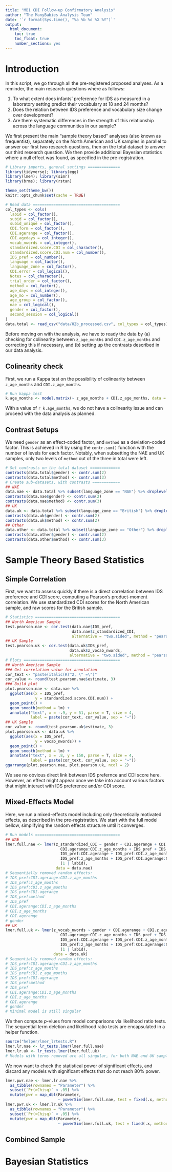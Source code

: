 ```yaml
---
title: "MB1 CDI Follow-up Confirmatory Analysis"
author: "The ManyBabies Analysis Team"
date: '`r format(Sys.time(), "%a %b %d %X %Y")`'
output: 
  html_document:
    toc: true
    toc_float: true
    number_sections: yes
---
```


# Introduction

In this script, we go through all the pre-registered proposed analyses. As a reminder, the main research questions where as follows:

1. To what extent does infants' preference for IDS as measured in a laboratory setting predict their vocabulary at 18 and 24 months?
2. Does the relation between IDS preference and vocabulary size change over development?
3. Are there systematic differences in the strength of this relationship across the language communities in our sample?

We first present the main "sample theory based" analyses (also known as frequentist), separately on the North American and UK samples in parallel to answer our first two research questions, then on the total dataset to answer our third research question. We then provide additional Bayesian statistics where a null effect was found, as specified in the pre-registration.

```r
# Library imports, general settings ==============
library(tidyverse); library(egg)
library(lme4); library(simr)
library(brms); library(rstan)

theme_set(theme_bw())
knitr::opts_chunk$set(cache = TRUE)

# Read data ======================================
col_types <- cols(
  labid = col_factor(),
  subid = col_factor(),
  subid_unique = col_factor(),
  CDI.form = col_factor(),
  CDI.agerange = col_factor(),
  CDI.agedays = col_integer(),
  vocab_nwords = col_integer(),
  standardized.score.CDI = col_character(),
  standardized.score.CDI.num = col_number(),
  IDS_pref = col_number(),
  language = col_factor(),
  language_zone = col_factor(),
  CDI.error = col_logical(),
  Notes = col_character(),
  trial_order = col_factor(),
  method = col_factor(),
  age_days = col_integer(),
  age_mo = col_number(),
  age_group = col_factor(),
  nae = col_logical(),
  gender = col_factor(),
  second_session = col_logical()
)
data.total <- read_csv("data/02b_processed.csv", col_types = col_types)
```

Before moving on with the analysis, we have to ready the data by (a) checking for colinearity between `z_age_months` and `CDI.z_age_months` and correcting this if necessary, and (b) setting up the contrasts described in our data analysis.

## Colinearity check

First, we run a Kappa test on the possibility of colinearity between `z_age_months` and `CDI.z_age_months`.

```r
# Run kappa test
k.age_months <- model.matrix(~ z_age_months + CDI.z_age_months, data = data.total) %>% kappa()
```

With a value of `r k.age_months`, we do not have a colinearity issue and can proceed with the data analysis as planned.

## Contrast Setups

We need `gender` as an effect-coded factor, and `method` as a deviation-coded factor. This is achieved in R by using the `contr.sum()` function with the number of levels for each factor. Notably, when subsetting the NAE and UK samples, only two levels of `method` out of the three in total were left.

```r
# Set contrasts on the total dataset =============
contrasts(data.total$gender) <- contr.sum(2)
contrasts(data.total$method) <- contr.sum(3)
# Create sub-datasets, with contrasts ============
## NAE
data.nae <- data.total %>% subset(language_zone == "NAE") %>% droplevels()
contrasts(data.nae$gender) <- contr.sum(2)
contrasts(data.nae$method) <- contr.sum(3)
## UK
data.uk <- data.total %>% subset(language_zone == "British") %>% droplevels()
contrasts(data.uk$gender) <- contr.sum(2)
contrasts(data.uk$method) <- contr.sum(2)
## Other
data.other <- data.total %>% subset(language_zone == "Other") %>% droplevels()
contrasts(data.other$gender) <- contr.sum(2)
contrasts(data.other$method) <- contr.sum(3)
```

# Sample Theory Based Statistics

## Simple Correlation

First, we want to assess quickly if there is a direct correlation between IDS preference and CDI score, computing a Pearson's product-moment correlation. We use standardized CDI scores for the North American sample, and raw scores for the British sample.

```r
# Statistics =====================================
## North American Sample
test.pearson.nae <- cor.test(data.nae$IDS_pref,
                             data.nae$z_standardized_CDI,
                             alternative = "two.sided", method = "pearson")
## UK Sample
test.pearson.uk <- cor.test(data.uk$IDS_pref,
                            data.uk$z_vocab_nwords,
                            alternative = "two.sided", method = "pearson")
# Plots ==========================================
## North American Sample
### Get correlation value for annotation
cor_text <- "paste(italic(R)^2, \" =\")"
cor_value <- round(test.pearson.nae$estimate, 3)
### Build plot
plot.pearson.nae <- data.nae %>%
  ggplot(aes(x = IDS_pref,
             y = standardized.score.CDI.num)) +
  geom_point() +
  geom_smooth(method = lm) +
  annotate("text", x = -.9, y = 51, parse = T, size = 4,
           label = paste(cor_text, cor_value, sep = "~"))
## UK Sample
cor_value <- round(test.pearson.uk$estimate, 3)
plot.pearson.uk <- data.uk %>%
  ggplot(aes(x = IDS_pref,
             y = vocab_nwords)) +
  geom_point() +
  geom_smooth(method = lm) +
  annotate("text", x = .8, y = 150, parse = T, size = 4,
           label = paste(cor_text, cor_value, sep = "~"))
ggarrange(plot.pearson.nae, plot.pearson.uk, ncol = 2)
```

We see no obvious direct link between IDS prefernce and CDI score here. However, an effect might appear once we take into account various factors that might interact with IDS preference and/or CDI score.

## Mixed-Effects Model

Here, we run a mixed-effects model including only theoretically motivated effects, as described in the pre-registration. We start with the full model bellow, simplifying the random effects structure until it converges.

```r
# Run models =====================================
## NAE
lmer.full.nae <- lmer(z_standardized_CDI ~ gender + CDI.agerange + CDI.z_age_months +
                        CDI.agerange:CDI.z_age_months + IDS_pref + IDS_pref:method +
                        IDS_pref:CDI.agerange + IDS_pref:CDI.z_age_months +
                        IDS_pref:z_age_months + IDS_pref:CDI.agerange:CDI.z_age_months +
                        (1 | labid),
                      data = data.nae)
# Sequentially removed random effects:
# IDS_pref:CDI.agerange:CDI.z_age_months
# IDS_pref:z_age_months
# IDS_pref:CDI.z_age_months
# IDS_pref:CDI.agerange
# IDS_pref:method
# IDS_pref
# CDI.agerange:CDI.z_age_months
# CDI.z_age_months
# CDI.agerange
# gender
## UK
lmer.full.uk <- lmer(z_vocab_nwords ~ gender + CDI.agerange + CDI.z_age_months +
                        CDI.agerange:CDI.z_age_months + IDS_pref + IDS_pref:method +
                        IDS_pref:CDI.agerange + IDS_pref:CDI.z_age_months +
                        IDS_pref:z_age_months + IDS_pref:CDI.agerange:CDI.z_age_months +
                        (1 | labid),
                     data = data.uk)
# Sequentially removed random effects:
# IDS_pref:CDI.agerange:CDI.z_age_months
# IDS_pref:z_age_months
# IDS_pref:CDI.z_age_months
# IDS_pref:CDI.agerange
# IDS_pref:method
# IDS_pref
# CDI.agerange:CDI.z_age_months
# CDI.z_age_months
# CDI.agerange
# gender
# Minimal model is still singular
```

We then compute *p*-vlues from model comparisons via likelihood ratio tests. The sequential term deletion and likelihood ratio tests are encapsulated in a helper function.

```r
source("helper/lmer_lrtests.R")
lmer.lr.nae <- lr_tests.lmer(lmer.full.nae)
lmer.lr.uk <- lr_tests.lmer(lmer.full.uk)
# Models with terms removed are all singular, for both NAE and UK samples
```

We now want to check the statistical power of significant effects, and discard any models with significant effects that do not reach 80% power.

```r
lmer.pwr.nae <- lmer.lr.nae %>%
  as_tibble(rownames = "Parameter") %>%
  subset(`Pr(>Chisq)` < .05) %>%
  mutate(pwr = map_dbl(Parameter,
                       ~ powerSim(lmer.full.nae, test = fixed(.x, method = "lr")) %>% {.$x/.$n}))
lmer.pwr.uk <- lmer.lr.uk %>%
  as_tibble(rownames = "Parameter") %>%
  subset(`Pr(>Chisq)` < .05) %>%
  mutate(pwr = map_dbl(Parameter,
                       ~ powerSim(lmer.full.uk, test = fixed(.x, method = "lr")) %>% {.$x/.$n}))
```

## Combined Sample

# Bayesian Statistics

